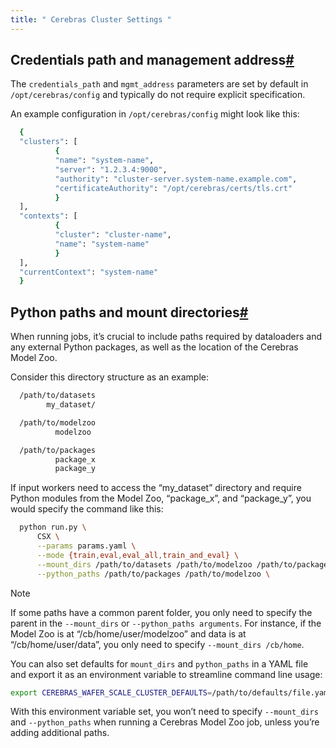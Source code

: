 ```yaml
---
title: " Cerebras Cluster Settings "
---
```


## Credentials path and management address[#](#credentials-path-and-management-address "Permalink to this headline")

The `credentials_path` and `mgmt_address` parameters are set by default in `/opt/cerebras/config` and typically do not require explicit specification.

An example configuration in `/opt/cerebras/config` might look like this:

```Bash
  {
  "clusters": [
          {
          "name": "system-name",
          "server": "1.2.3.4:9000",
          "authority": "cluster-server.system-name.example.com",
          "certificateAuthority": "/opt/cerebras/certs/tls.crt"
          }
  ],
  "contexts": [
          {
          "cluster": "cluster-name",
          "name": "system-name"
          }
  ],
  "currentContext": "system-name"
  }

```
## Python paths and mount directories[#](#python-paths-and-mount-directories "Permalink to this headline")

When running jobs, it’s crucial to include paths required by dataloaders and any external Python packages, as well as the location of the Cerebras Model Zoo.

Consider this directory structure as an example:

```Bash
  /path/to/datasets
        my_dataset/

  /path/to/modelzoo
          modelzoo

  /path/to/packages
          package_x
          package_y
```
If input workers need to access the “my_dataset” directory and require Python modules from the Model Zoo, “package_x”, and “package_y”, you would specify the command like this:

```Bash
  python run.py \
      CSX \
      --params params.yaml \
      --mode {train,eval,eval_all,train_and_eval} \
      --mount_dirs /path/to/datasets /path/to/modelzoo /path/to/packages \
      --python_paths /path/to/packages /path/to/modelzoo \

```

<Info>

Note

If some paths have a common parent folder, you only need to specify the parent in the `--mount_dirs` or `--python_paths arguments`. For instance, if the Model Zoo is at “/cb/home/user/modelzoo” and data is at “/cb/home/user/data”, you only need to specify `--mount_dirs /cb/home`.

</Info>

You can also set defaults for `mount_dirs` and `python_paths` in a YAML file and export it as an environment variable to streamline command line usage:

```Bash
export CEREBRAS_WAFER_SCALE_CLUSTER_DEFAULTS=/path/to/defaults/file.yaml
```
With this environment variable set, you won’t need to specify `--mount_dirs` and `--python_paths` when running a Cerebras Model Zoo job, unless you’re adding additional paths.

